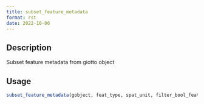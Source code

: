 ```yaml
--- 
title: subset_feature_metadata 
format: rst 
date: 2022-10-06 
--- 
```


## Description

Subset feature metadata from giotto object


## Usage

```r
subset_feature_metadata(gobject, feat_type, spat_unit, filter_bool_feats)
```


